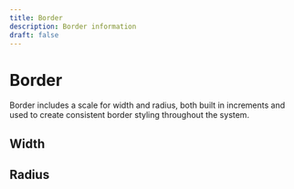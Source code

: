 ```yaml
---
title: Border
description: Border information
draft: false
---
```


# Border

Border includes a scale for width and radius, both built in increments and used to create consistent border styling throughout the system.

## Width

<BorderWidthTable />

## Radius

<BorderRadiusTable />
